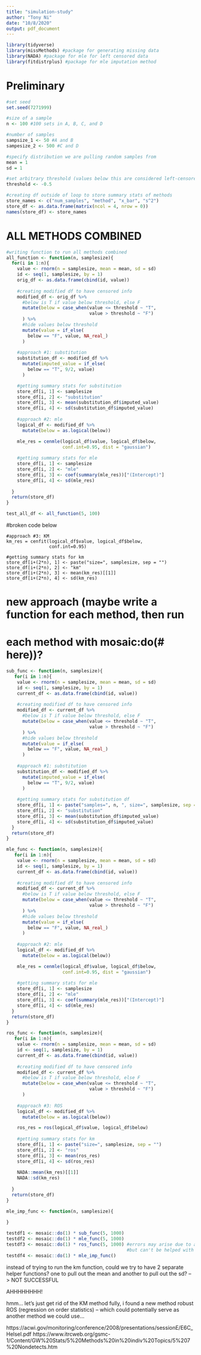 ```yaml
---
title: "simulation-study"
author: "Tony Ni"
date: "10/8/2020"
output: pdf_document
---
```


```r
library(tidyverse)
library(missMethods) #package for generating missing data
library(NADA) #package for mle for left censored data
library(fitdistrplus) #package for mle imputation method
```

# Preliminary

```r
#set seed
set.seed(7271999)

#size of a sample
n <- 100 #100 sets in A, B, C, and D

#number of samples
sampsize_1 <- 50 #A and B
sampesize_2 <- 500 #C and D

#specify distribution we are pulling random samples from
mean = 1
sd = 1

#set arbitrary threshold (values below this are considered left-censored)
threshold <- -0.5

#creating df outside of loop to store summary stats of methods
store_names <- c("num_samples", "method", "x_bar", "s^2")
store_df <- as.data.frame(matrix(ncol = 4, nrow = 0))
names(store_df) <- store_names
```

# ALL METHODS COMBINED 

```r
#writing function to run all methods combined
all_function <- function(n, samplesize){
  for(i in 1:n){
    value <- rnorm(n = samplesize, mean = mean, sd = sd)
    id <- seq(1, samplesize, by = 1)
    orig_df <- as.data.frame(cbind(id, value))
    
    #creating modified df to have censored info
    modified_df <- orig_df %>%
      #below is T if value below threshold, else F
      mutate(below = case_when(value <= threshold ~ "T", 
                               value > threshold ~ "F")
      ) %>%
      #hide values below threshold
      mutate(value = if_else(
        below == "F", value, NA_real_)
      )
    
    #approach #1: substitution
    substitution_df <- modified_df %>%
      mutate(imputed_value = if_else(
        below == "T", 9/2, value)
      )

    #getting summary stats for substitution
    store_df[i, 1] <- samplesize
    store_df[i, 2] <- "substitution"
    store_df[i, 3] <- mean(substitution_df$imputed_value)
    store_df[i, 4] <- sd(substitution_df$imputed_value)
    
    #approach #2: mle
    logical_df <- modified_df %>%
      mutate(below = as.logical(below))

    mle_res = cenmle(logical_df$value, logical_df$below, 
                     conf.int=0.95, dist = "gaussian")
    
    #getting summary stats for mle 
    store_df[i, 1] <- samplesize
    store_df[i, 2] <- "mle"
    store_df[i, 3] <- coef(summary(mle_res))["(Intercept)"]
    store_df[i, 4] <- sd(mle_res)
    
  }
  return(store_df)
}


```

```r
test_all_df <- all_function(5, 100)
```

#broken code below

    #approach #3: KM
    km_res = cenfit(logical_df$value, logical_df$below, 
                    conf.int=0.95)
    
    #getting summary stats for km
    store_df[i+(2*n), 1] <- paste("size=", samplesize, sep = "")
    store_df[i+(2*n), 2] <- "km"
    store_df[i+(2*n), 3] <- mean(km_res)[[1]]
    store_df[i+(2*n), 4] <- sd(km_res)
    

# new approach (maybe write a function for each method, then run 
# each method with mosaic:do(# here))?

```r
sub_func <- function(n, samplesize){
   for(i in 1:n){
    value <- rnorm(n = samplesize, mean = mean, sd = sd)
    id <- seq(1, samplesize, by = 1)
    current_df <- as.data.frame(cbind(id, value))
    
    #creating modified df to have censored info
    modified_df <- current_df %>%
      #below is T if value below threshold, else F
      mutate(below = case_when(value <= threshold ~ "T", 
                               value > threshold ~ "F")
      ) %>%
      #hide values below threshold
      mutate(value = if_else(
        below == "F", value, NA_real_)
      )
    
    #approach #1: substitution
    substitution_df <- modified_df %>%
      mutate(imputed_value = if_else(
        below == "T", 9/2, value)
      )
    
    #getting summary stats for substitution df
    store_df[i, 1] <- paste("samples=", n, ", size=", samplesize, sep = "")
    store_df[i, 2] <- "substitution"
    store_df[i, 3] <- mean(substitution_df$imputed_value)
    store_df[i, 4] <- sd(substitution_df$imputed_value)
  }
  return(store_df)
}

mle_func <- function(n, samplesize){
   for(i in 1:n){
    value <- rnorm(n = samplesize, mean = mean, sd = sd)
    id <- seq(1, samplesize, by = 1)
    current_df <- as.data.frame(cbind(id, value))
    
    #creating modified df to have censored info
    modified_df <- current_df %>%
      #below is T if value below threshold, else F
      mutate(below = case_when(value <= threshold ~ "T", 
                               value > threshold ~ "F")
      ) %>%
      #hide values below threshold
      mutate(value = if_else(
        below == "F", value, NA_real_)
      )
    
    #approach #2: mle
    logical_df <- modified_df %>%
      mutate(below = as.logical(below))

    mle_res = cenmle(logical_df$value, logical_df$below, 
                     conf.int=0.95, dist = "gaussian")
    
    #getting summary stats for mle 
    store_df[i, 1] <- samplesize
    store_df[i, 2] <- "mle"
    store_df[i, 3] <- coef(summary(mle_res))["(Intercept)"]
    store_df[i, 4] <- sd(mle_res)
  }
  return(store_df)
}

ros_func <- function(n, samplesize){ 
   for(i in 1:n){
    value <- rnorm(n = samplesize, mean = mean, sd = sd)
    id <- seq(1, samplesize, by = 1)
    current_df <- as.data.frame(cbind(id, value))
    
    #creating modified df to have censored info
    modified_df <- current_df %>%
      #below is T if value below threshold, else F
      mutate(below = case_when(value <= threshold ~ "T", 
                               value > threshold ~ "F")
      )
    
    #approach #3: ROS
    logical_df <- modified_df %>%
      mutate(below = as.logical(below))

    ros_res = ros(logical_df$value, logical_df$below)
    
    #getting summary stats for km
    store_df[i, 1] <- paste("size=", samplesize, sep = "")
    store_df[i, 2] <- "ros"
    store_df[i, 3] <- mean(ros_res)
    store_df[i, 4] <- sd(ros_res)
    
    NADA::mean(km_res)[[1]]
    NADA::sd(km_res)
    
  }
  return(store_df)
}

mle_imp_func <- function(n, samplesize){
  
}
```

```r
testdf1 <- mosaic::do(1) * sub_func(5, 1000)
testdf2 <- mosaic::do(1) * mle_func(5, 1000)
testdf3 <- mosaic::do(1) * ros_func(5, 1000) #errors may arise due to attempts to take negative logs, 
                                             #but can't be helped with out parametric setting...
testdf4 <- mosaic::do(1) * mle_imp_func()
```

instead of trying to run the km function, could we try to have 2 separate helper functions? one to pull out the mean and another to pull out the sd? --> NOT SUCCESSFUL

AHHHHHHHH!

hmm... let's just get rid of the KM method fully, i found a new method robust ROS (regression on order statistics) -- which could potentially serve as another method we could use...

https://acwi.gov/monitoring/conference/2008/presentations/sessionE/E6C_Helsel.pdf
https://www.itrcweb.org/gsmc-1/Content/GW%20Stats/5%20Methods%20in%20indiv%20Topics/5%207%20Nondetects.htm








